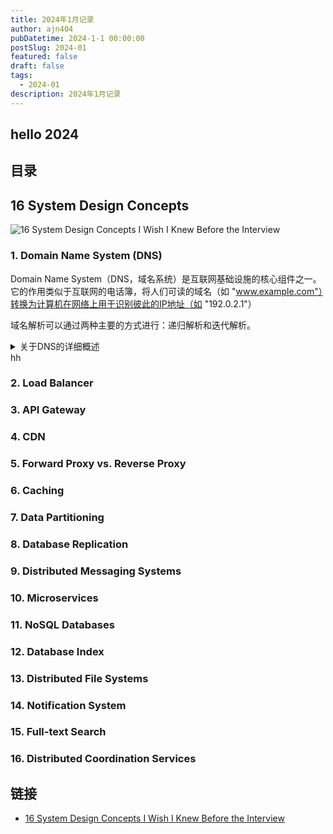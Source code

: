 ```yaml
---
title: 2024年1月记录
author: ajn404
pubDatetime: 2024-1-1 00:00:00
postSlug: 2024-01
featured: false
draft: false
tags:
  - 2024-01
description: 2024年1月记录
---
```


## hello 2024

## 目录

## 16 System Design Concepts

![16 System Design Concepts I Wish I Knew Before the Interview](/notes_astro3/assets/SystemDesignConcepts.webp)

### 1. Domain Name System (DNS)

Domain Name System（DNS，域名系统）是互联网基础设施的核心组件之一。它的作用类似于互联网的电话簿，将人们可读的域名（如 "www.example.com"）转换为计算机在网络上用于识别彼此的IP地址（如 "192.0.2.1"）

域名解析可以通过两种主要的方式进行：递归解析和迭代解析。

<details class="p-2">

<summary>关于DNS的详细概述</summary>

以下是关于 DNS 的详细概述：

1. 目的：
   名称解析：主要功能是将域名解析为 IP 地址。
   层次结构：DNS 以层次化的方式运行，顶部是根域，然后是顶级域（TLD），接着是二级域，以此类推。
2. 组件：
   域名：由点分隔的标签（单词或短语）序列，例如 www.example.com。

DNS 服务器：专门存储 DNS 记录并协助转换过程的服务器。有几种类型的 DNS 服务器：

根服务器：处理 DNS 层次结构的顶级的请求。
TLD 服务器：管理像 .com、.org、.net 等顶级域。
权威 DNS 服务器：存储特定域的 DNS 记录。
递归 DNS 服务器（或解析器）：代表客户端查询其他 DNS 服务器以获取最终答案。
DNS 记录类型：这些记录存储有关域名的信息：

A 记录：将域名映射到 IPv4 地址。
AAAA 记录：将域名映射到 IPv6 地址。
CNAME 记录：指向另一个域名的域名，从而创建一个别名。
MX 记录：指定负责接受域上邮件的邮件服务器。
TXT 记录：可以容纳任意文本，通常用于验证目的，如 SPF 和 DKIM。 3. DNS 解析过程：
本地 DNS 解析器：当您在浏览器中输入域名时，您的设备首先检查其本地 DNS 缓存（内存）以查看是否已经知道相应的 IP 地址。

递归查询：如果缓存中没有，请求被发送到递归 DNS 解析器（通常由您的 ISP 提供）。

迭代查询：如果递归解析器没有答案，它会查询根 DNS 服务器。这些服务器将解析器定向到适当的 TLD 服务器。

查找权威服务器：TLD 服务器将解析器定向到负责特定域的权威 DNS 服务器。

获取答案：权威服务器将 IP 地址发送回递归解析器，后者然后将其存储在其缓存中并将其发送到您的设备。

缓存：DNS 解析器缓存响应以加速将来的查询。

4. 安全性：
   DNSSEC（DNS 安全扩展）：通过提供认证和完整性检查来为 DNS 协议增加安全性的一套扩展。
   总之，DNS 是一个关键系统，确保用户可以使用人性化的域名访问网站和服务，而计算机则使用 IP 地址进行通信。
   </details>
<div id="custom-text-container">
<custom-text>hh</custom-text>
</div>

### 2. Load Balancer

### 3. API Gateway

### 4. CDN

### 5. Forward Proxy vs. Reverse Proxy

### 6. Caching

### 7. Data Partitioning

### 8. Database Replication

### 9. Distributed Messaging Systems

### 10. Microservices

### 11. NoSQL Databases

### 12. Database Index

### 13. Distributed File Systems

### 14. Notification System

### 15. Full-text Search

### 16. Distributed Coordination Services

## 链接

- [16 System Design Concepts I Wish I Knew Before the Interview](https://levelup.gitconnected.com/16-system-design-concepts-i-wish-i-knew-before-the-interview-b8586e40a73b)

